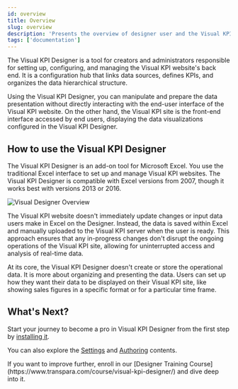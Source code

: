 ```yaml
---
id: overview
title: Overview
slug: overview
description: 'Presents the overview of designer user and the Visual KPI design toll.'
tags: ['documentation']
---
```


The Visual KPI Designer is a tool for creators and administrators responsible for setting up, configuring, and managing the Visual KPI website's back end. It is a configuration hub that links data sources, defines KPIs, and organizes the data hierarchical structure.

Using the Visual KPI Designer, you can manipulate and prepare the data presentation without directly interacting with the end-user interface of the Visual KPI website. On the other hand, the Visual KPI site is the front-end interface accessed by end users, displaying the data visualizations configured in the Visual KPI Designer.

## How to use the Visual KPI Designer

The Visual KPI Designer is an add-on tool for Microsoft Excel. You use the traditional Excel interface to set up and manage Visual KPI websites. The Visual KPI Designer is compatible with Excel versions from 2007, though it works best with versions 2013 or 2016.

<Image
  src="media/designer/overview/designer-overview.png"
  alt="Visual Designer Overview"
/>

The Visual KPI website doesn't immediately update changes or input data users make in Excel on the Designer. Instead, the data is saved within Excel and manually uploaded to the Visual KPI server when the user is ready. This approach ensures that any in-progress changes don't disrupt the ongoing operations of the Visual KPI site, allowing for uninterrupted access and analysis of real-time data.

At its core, the Visual KPI Designer doesn't create or store the operational data. It is more about organizing and presenting the data. Users can set up how they want their data to be displayed on their Visual KPI site, like showing sales figures in a specific format or for a particular time frame.

## What's Next?

Start your journey to become a pro in Visual KPI Designer from the first step by [installing it](/visual-kpi-designer/installation-and-setup/overview).

You can also explore the [Settings](/visual-kpi-designer/settings/overview) and [Authoring](/visual-kpi-designer/authoring/overview) contents.

<Callout type="training" title="Let's get it started">
If you want to improve further, enroll in our [Designer Training Course](https://www.transpara.com/course/visual-kpi-designer/) and dive deep into it.
</Callout>
